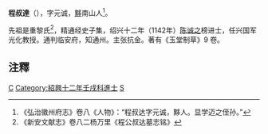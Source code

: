 {{Orphan|time=2022-02-02T23:46:50+00:00}}
'''程叔達'''（{{bd|?||?||}}），字元诚，[[黟|黟]]南山人<ref>《弘治徽州府志》卷八《人物》：“程叔达字元诚，黟人。显学迈之侄孙。”</ref>。

先祖是重黎氏<ref>《新安文献志》卷八二杨万里《程公叔达墓志铭》</ref>，精通经史子集，绍兴十二年（1142年）[[陈诚之|陈诚之]]榜进士，任兴国军光化教授。通判临安府，知通州。主张抗金。著有《玉堂制草》9 卷。

==注釋==
{{reflist|2}}

[[Category:宋朝政治人物|C]]
[[Category:紹興十二年壬戌科進士|Category:紹興十二年壬戌科進士]]
[[Category:程姓|S]]